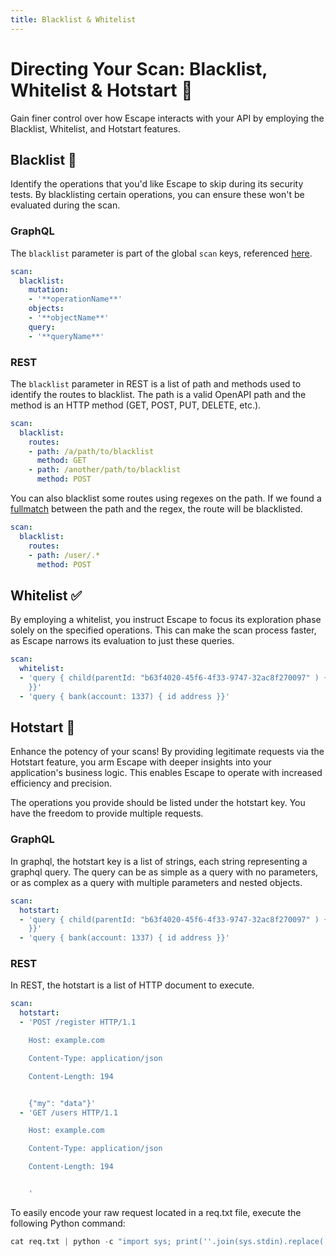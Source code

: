 ```yaml
---
title: Blacklist & Whitelist
---
```


# Directing Your Scan: Blacklist, Whitelist & Hotstart 🎯

Gain finer control over how Escape interacts with your API by employing the Blacklist, Whitelist, and Hotstart features.

## Blacklist 🚫

Identify the operations that you'd like Escape to skip during its security tests. By blacklisting certain operations, you can ensure these won't be evaluated during the scan.

### GraphQL

The `blacklist` parameter is part of the global `scan` keys, referenced [here](/testing/advanced-usage/parameters-reference).

```yaml
scan:
  blacklist:
    mutation:
    - '**operationName**'
    objects:
    - '**objectName**'
    query:
    - '**queryName**'
```

### REST

The `blacklist` parameter in REST is a list of path and methods used to identify the routes to blacklist. The path is a valid OpenAPI path and the method is an HTTP method (GET, POST, PUT, DELETE, etc.).

```yaml
scan:
  blacklist:
    routes:
    - path: /a/path/to/blacklist
      method: GET
    - path: /another/path/to/blacklist
      method: POST
```

You can also blacklist some routes using regexes on the path. If we found a [fullmatch](https://docs.python.org/3/library/re.html#re.fullmatch) between the path and the regex, the route will be blacklisted.

```yaml
scan:
  blacklist:
    routes:
    - path: /user/.*
      method: POST
```

## Whitelist ✅

By employing a whitelist, you instruct Escape to focus its exploration phase solely on the specified operations. This can make the scan process faster, as Escape narrows its evaluation to just these queries.

```yaml
scan:
  whitelist:
  - 'query { child(parentId: "b63f4020-45f6-4f33-9747-32ac8f270097" ) { id name birthdate
    }}'
  - 'query { bank(account: 1337) { id address }}'
```


## Hotstart 🚀

Enhance the potency of your scans! By providing legitimate requests via the Hotstart feature, you arm Escape with deeper insights into your application's business logic. This enables Escape to operate with increased efficiency and precision.

The operations you provide should be listed under the hotstart key. You have the freedom to provide multiple requests.

### GraphQL

In graphql, the hotstart key is a list of strings, each string representing a graphql query. The query can be as simple as a query with no parameters, or as complex as a query with multiple parameters and nested objects.

```yaml
scan:
  hotstart:
  - 'query { child(parentId: "b63f4020-45f6-4f33-9747-32ac8f270097" ) { id name birthdate
    }}'
  - 'query { bank(account: 1337) { id address }}'
```

### REST

In REST, the hotstart is a list of HTTP document to execute.

```yaml
scan:
  hotstart:
  - 'POST /register HTTP/1.1

    Host: example.com

    Content-Type: application/json

    Content-Length: 194


    {"my": "data"}'
  - 'GET /users HTTP/1.1

    Host: example.com

    Content-Type: application/json

    Content-Length: 194


    '
```

To easily encode your raw request located in a req.txt file, execute the following Python command:

```python
cat req.txt | python -c "import sys; print(''.join(sys.stdin).replace('\n', '\\\\n').replace('\\\\\"', '\\\\\\\\\"').replace('\"', '\\\\\"'))"
```
